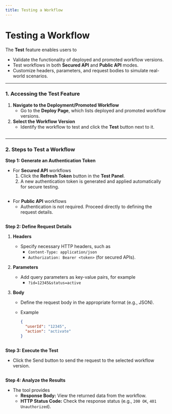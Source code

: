 ```yaml
---
title: Testing a Workflow
---
```


# Testing a Workflow

The **Test** feature enables users to

- Validate the functionality of deployed and promoted workflow versions.
- Test workflows in both **Secured API** and **Public API** modes.
- Customize headers, parameters, and request bodies to simulate real-world scenarios.

---

### **1. Accessing the Test Feature**

1. **Navigate to the Deployment/Promoted Workflow**
   - Go to the **Deploy Page**, which lists deployed and promoted workflow versions.
2. **Select the Workflow Version**
   - Identify the workflow to test and click the **Test** button next to it.

<figure>
  <img src="/img/assets/Test-Access.gif" alt=""></img>
  <figcaption></figcaption>
</figure>

---

### **2. Steps to Test a Workflow**

**Step 1: Generate an Authentication Token**

- For **Secured API** workflows
  1. Click the **Refresh Token** button in the **Test Panel**.
  2. A new authentication token is generated and applied automatically for secure testing.

<figure>
  <img src="/img/assets/Test-Secure.gif" alt=""></img>
  <figcaption></figcaption>
</figure>

- For **Public API** workflows
  - Authentication is not required. Proceed directly to defining the request details.

<figure>
  <img src="/img/assets/Test-Public.gif" alt=""></img>
  <figcaption></figcaption>
</figure>

**Step 2: Define Request Details**

1. **Headers**
   - Specify necessary HTTP headers, such as
     - `Content-Type: application/json`
     - `Authorization: Bearer <token>` (for secured APIs).
2. **Parameters**
   - Add query parameters as key-value pairs, for example
     - `?id=12345&status=active`
3. **Body**

   - Define the request body in the appropriate format (e.g., JSON).
   - Example

     ```json
     {
       "userId": "12345",
       "action": "activate"
     }
     ```

<figure>
  <img src="/img/assets/Test-Config.gif" alt=""></img>
  <figcaption></figcaption>
</figure>

**Step 3: Execute the Test**

- Click the Send button to send the request to the selected workflow version.

<figure>
  <img src="/img/assets/Test-Use-(1).gif" alt=""></img>
  <figcaption></figcaption>
</figure>

**Step 4: Analyze the Results**

- The tool provides
  - **Response Body:** View the returned data from the workflow.
  - **HTTP Status Code:** Check the response status (e.g., `200 OK`, `401 Unauthorized`).
